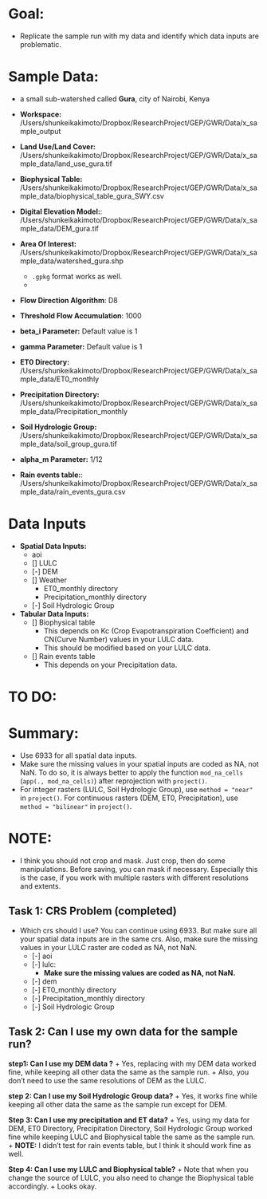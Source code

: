# Goal:
+ Replicate the sample run with my data and identify which data inputs are problematic.

# Sample Data:
+ a small sub-watershed called **Gura**, city of  Nairobi, Kenya

+ **Workspace:** /Users/shunkeikakimoto/Dropbox/ResearchProject/GEP/GWR/Data/x_sample_output

+ **Land Use/Land Cover:** /Users/shunkeikakimoto/Dropbox/ResearchProject/GEP/GWR/Data/x_sample_data/land_use_gura.tif
+ **Biophysical Table:** /Users/shunkeikakimoto/Dropbox/ResearchProject/GEP/GWR/Data/x_sample_data/biophysical_table_gura_SWY.csv

+ **Digital Elevation Model:**: /Users/shunkeikakimoto/Dropbox/ResearchProject/GEP/GWR/Data/x_sample_data/DEM_gura.tif
+ **Area Of Interest:** /Users/shunkeikakimoto/Dropbox/ResearchProject/GEP/GWR/Data/x_sample_data/watershed_gura.shp
  + `.gpkg` format works as well.
  + 

+ **Flow Direction Algorithm**: D8
+ **Threshold Flow Accumulation**: 1000
+ **beta_i Parameter:** Default value is 1
+ **gamma Parameter:** Default value is 1

+ **ET0 Directory:** /Users/shunkeikakimoto/Dropbox/ResearchProject/GEP/GWR/Data/x_sample_data/ET0_monthly
+ **Precipitation Directory:** /Users/shunkeikakimoto/Dropbox/ResearchProject/GEP/GWR/Data/x_sample_data/Precipitation_monthly
+ **Soil Hydrologic Group:** /Users/shunkeikakimoto/Dropbox/ResearchProject/GEP/GWR/Data/x_sample_data/soil_group_gura.tif

+ **alpha_m Parameter:** 1/12

+ **Rain events table:**: /Users/shunkeikakimoto/Dropbox/ResearchProject/GEP/GWR/Data/x_sample_data/rain_events_gura.csv


# Data Inputs
+ **Spatial Data Inputs:**
  + aoi
  - [] LULC
  - [-] DEM
  - [] Weather
    + ET0_monthly directory
    + Precipitation_monthly directory
  - [-] Soil Hydrologic Group

+ **Tabular Data Inputs:**
  - [] Biophysical table
    + This depends on Kc (Crop Evapotranspiration Coefficient) and CN(Curve Number) values in your LULC data.
    + This should be modified based on your LULC data. 
  - [] Rain events table
    + This depends on your Precipitation data.



# TO DO:

# Summary:
+ Use 6933 for all spatial data inputs.
+ Make sure the missing values in your spatial inputs are coded as NA, not NaN. To do so, it is always better to apply the function `mod_na_cells` (`app(., mod_na_cells)`) after reprojection with `project()`.
+ For integer rasters (LULC, Soil Hydrologic Group), use `method = "near"` in `project()`. For continuous rasters (DEM, ET0, Precipitation), use `method = "bilinear"` in `project()`.

# NOTE:
+ I think you should not crop and mask. Just crop, then do some manipulations. Before saving, you can mask if necessary. Especially this is the case, if you work with multiple rasters with different resolutions and extents.



## Task 1: CRS Problem (completed)
+ Which crs should I use? You can continue using 6933. But make sure all your spatial data inputs are in the same crs. Also, make sure the missing values in your LULC raster are coded as NA, not NaN.
  - [-] aoi
  - [-] lulc:
    + **Make sure the missing values are coded as NA, not NaN.**
  + [-] dem
  + [-] ET0_monthly directory
  + [-] Precipitation_monthly directory
  + [-] Soil Hydrologic Group 

## Task 2: Can I use my own data for the sample run?

**step1: Can I use my DEM data ?**
+ Yes, replacing with my DEM data worked fine, while keeping all other data the same as the sample run.
+ Also, you don't need to use the same resolutions of DEM as the LULC.

**step 2: Can I use my Soil Hydrologic Group data?**
+ Yes, it works fine while keeping all other data the same as the sample run except for DEM.

**Step 3: Can I use my precipitation and ET data?**
+ Yes, using my data for DEM, ET0 Directory, Precipitation Directory, Soil Hydrologic Group worked fine while keeping LULC and Biophysical table the same as the sample run.
+ **NOTE:** I didn't test for rain events table, but I think it should work fine as well.

**Step 4: Can I use my LULC and Biophysical table?**
+ Note that when you change the source of LULC, you also need to change the Biophysical table accordingly.
+ Looks okay.




